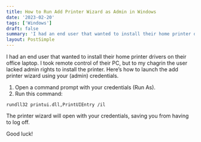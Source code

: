 ```yaml
---
title: How to Run Add Printer Wizard as Admin in Windows
date: '2023-02-20'
tags: ['Windows']
draft: false
summary: 'I had an end user that wanted to install their home printer drivers on their office laptop.  I took remote control of their PC, but to my chagrin the user lacked admin rights to install the printer.  Here’s how to launch the add printer wizard using your (admin) credentials.'
layout: PostSimple
---
```


I had an end user that wanted to install their home printer drivers on their office laptop. I took remote control of their PC, but to my chagrin the user lacked admin rights to install the printer. Here’s how to launch the add printer wizard using your (admin) credentials.

1. Open a command prompt with your credentials (Run As).
2. Run this command:

```powershell:Powershell
rundll32 printui.dll,PrintUIEntry /il
```

The printer wizard will open with your credentials, saving you from having to log off.

Good luck!
